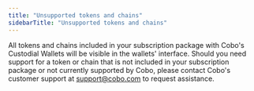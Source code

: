 ```yaml
---
title: "Unsupported tokens and chains"
sidebarTitle: "Unsupported tokens and chains"
---
```


All tokens and chains included in your subscription package with Cobo's Custodial Wallets will be visible in the wallets' interface. Should you need support for a token or chain that is not included in your subscription package or not currently supported by Cobo, please contact Cobo's customer support at [support@cobo.com](mailto:support@cobo.com) to request assistance.